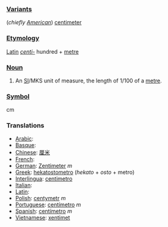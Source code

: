 === [[Variant]]s ===
(''chiefly [[w:American English|American]]'') [[centimeter]]

=== [[Etymology]] ===
[[Latin]] ''[[centi-]]'' hundred + [[metre]]

=== [[Noun]] ===
#An [[SI#Abbreviation|SI]]/MKS unit of measure, the length of 1/100 of a [[metre]].

=== [[Symbol]] ===
cm

=== Translations ===

*[[Arabic]]:
*[[Basque]]:
*[[Chinese]]: [[厘米]]
*[[French]]:
*[[German]]: [[Zentimeter]] ''m''
*[[Greek]]: [[hekatostometro]] (''hekato'' + ''osto'' + metro)
*[[Interlingua]]: [[centimetro]]
*[[Italian]]:
*[[Latin]]:
*[[Polish]]: [[centymetr]] ''m''
*[[Portuguese]]: [[centímetro]] ''m''
*[[Spanish]]: [[centímetro]] ''m''
*[[Vietnamese]]: [[xentimet]]